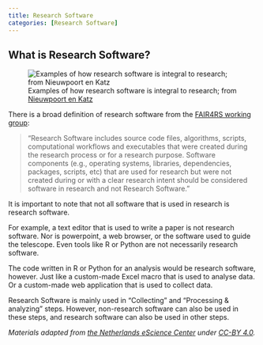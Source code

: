```yaml
---
title: Research Software
categories: [Research Software]
---
```


## What is Research Software?

![Examples of how research software is integral to research; from [Nieuwpoort en Katz](https://doi.org/10.54900/9akm9y5-5ject5y)](../public/what_is_researchsoftware.jpg)


There is a broad definition of research software from the [FAIR4RS working group](https://doi.org/10.5281/zenodo.5504015):

> "Research Software includes source code files, algorithms, scripts, computational workflows and executables that were created during the research process or for a research purpose. Software components (e.g., operating systems, libraries, dependencies, packages, scripts, etc) that are used for research but were not created during or with a clear research intent should be considered software in research and not Research Software."

It is important to note that not all software that is used in research is research software.

For example, a text editor that is used to write a paper is not research software. Nor is powerpoint, a web browser, or the software used to guide the telescope.
Even tools like R or Python are not necessarily research software.

The code written in R or Python for an analysis would be research software, however.
Just like a custom-made Excel macro that is used to analyse data. Or a custom-made web application that is used to collect data.

Research Software is mainly used in "Collecting" and "Processing & analyzing" steps. However, non-research software can also be used in these steps, and research software can also be used in other steps.

_Materials adapted from [the Netherlands eScience Center](https://esciencecenter-digital-skills.github.io/research-software-support) under [CC-BY 4.0](https://creativecommons.org/licenses/by/4.0/)._
